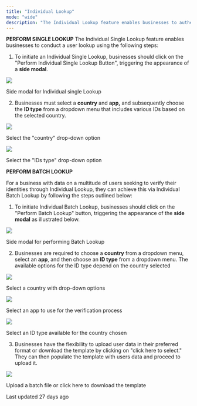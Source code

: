 ```yaml
---
title: "Individual Lookup"
mode: "wide"
description: "The Individual Lookup feature enables businesses to authenticate their users, whether through a single check or by uploading a batch."
---
```



**PERFORM SINGLE LOOKUP** The Individual Single Lookup feature enables businesses to conduct a user lookup using the following steps:

1) To initiate an Individual Single Lookup, businesses should click on the "Perform Individual Single Lookup Button", triggering the appearance of a **side modal**.

![](https://guides.dojah.io/~gitbook/image?url=https%3A%2F%2F3296995301-files.gitbook.io%2F%7E%2Ffiles%2Fv0%2Fb%2Fgitbook-x-prod.appspot.com%2Fo%2Fspaces%252F2pgHlRJB7EejHn55UcwX%252Fuploads%252FJzQqtAzVeot7n0g1gtDf%252FScreenshot%25202024-06-03%2520at%252016.09.42.png%3Falt%3Dmedia%26token%3Dd71aec65-472d-414d-acc0-0df6e660472e&width=768&dpr=4&quality=100&sign=799f4e9d&sv=1)

Side modal for Individual single Lookup

2) Businesses must select a **country** and **app,** and subsequently choose the **ID type** from a dropdown menu that includes various IDs based on the selected country.

![](https://guides.dojah.io/~gitbook/image?url=https%3A%2F%2F3296995301-files.gitbook.io%2F%7E%2Ffiles%2Fv0%2Fb%2Fgitbook-x-prod.appspot.com%2Fo%2Fspaces%252F2pgHlRJB7EejHn55UcwX%252Fuploads%252FJ8aLMcW1VymchG3YgMQh%252Fimage.png%3Falt%3Dmedia%26token%3D1b46659c-34a6-475e-a927-d354acfaed79&width=768&dpr=4&quality=100&sign=b17be1fc&sv=1)

Select the "country" drop-down option

![](https://guides.dojah.io/~gitbook/image?url=https%3A%2F%2F3296995301-files.gitbook.io%2F%7E%2Ffiles%2Fv0%2Fb%2Fgitbook-x-prod.appspot.com%2Fo%2Fspaces%252F2pgHlRJB7EejHn55UcwX%252Fuploads%252FgermUebuK3cvgDnyMIlD%252Fimage.png%3Falt%3Dmedia%26token%3D67818157-11aa-4073-9339-e9bce744349b&width=768&dpr=4&quality=100&sign=674951ab&sv=1)

Select the "IDs type" drop-down option

**PERFORM BATCH LOOKUP**

For a business with data on a multitude of users seeking to verify their identities through Individual Lookup, they can achieve this via Individual Batch Lookup by following the steps outlined below:

1) To initiate Individual Batch Lookup, businesses should click on the "Perform Batch Lookup" button, triggering the appearance of the **side modal** as illustrated below.

![](https://guides.dojah.io/~gitbook/image?url=https%3A%2F%2F3296995301-files.gitbook.io%2F%7E%2Ffiles%2Fv0%2Fb%2Fgitbook-x-prod.appspot.com%2Fo%2Fspaces%252F2pgHlRJB7EejHn55UcwX%252Fuploads%252FruF8Kj7fdkHDESCgYAeG%252Fimage.png%3Falt%3Dmedia%26token%3Dc193b126-860b-4fe9-b5bb-a5aa07dc33a8&width=768&dpr=4&quality=100&sign=7467dd63&sv=1)

Side modal for performing Batch Lookup

2) Businesses are required to choose a **country** from a dropdown menu, select an **app**, and then choose an **ID type** from a dropdown menu. The available options for the ID type depend on the country selected

![](https://guides.dojah.io/~gitbook/image?url=https%3A%2F%2F3296995301-files.gitbook.io%2F%7E%2Ffiles%2Fv0%2Fb%2Fgitbook-x-prod.appspot.com%2Fo%2Fspaces%252F2pgHlRJB7EejHn55UcwX%252Fuploads%252FBO4Ii7gXoyHrdT515ANT%252Fimage.png%3Falt%3Dmedia%26token%3D04df2fff-511b-4c59-929c-bcddeb6d7120&width=768&dpr=4&quality=100&sign=e18922d8&sv=1)

Select a country with drop-down options

![](https://guides.dojah.io/~gitbook/image?url=https%3A%2F%2F3296995301-files.gitbook.io%2F%7E%2Ffiles%2Fv0%2Fb%2Fgitbook-x-prod.appspot.com%2Fo%2Fspaces%252F2pgHlRJB7EejHn55UcwX%252Fuploads%252FtoKZk7nzbTZhLNPj9QQV%252Fimage.png%3Falt%3Dmedia%26token%3Db9b7a463-acbe-40c7-9a82-4480f08bb28a&width=768&dpr=4&quality=100&sign=b863f29f&sv=1)

Select an app to use for the verification process

![](https://guides.dojah.io/~gitbook/image?url=https%3A%2F%2F3296995301-files.gitbook.io%2F%7E%2Ffiles%2Fv0%2Fb%2Fgitbook-x-prod.appspot.com%2Fo%2Fspaces%252F2pgHlRJB7EejHn55UcwX%252Fuploads%252F1XJaj6ptdIcuysrRKWER%252Fimage.png%3Falt%3Dmedia%26token%3D61c6b476-69e8-4bcc-8017-f1b616bd9200&width=768&dpr=4&quality=100&sign=e0f1bfc8&sv=1)

Select an ID type available for the country chosen

3) Businesses have the flexibility to upload user data in their preferred format or download the template by clicking on "click here to select." They can then populate the template with users data and proceed to upload it.

![](https://guides.dojah.io/~gitbook/image?url=https%3A%2F%2F3296995301-files.gitbook.io%2F%7E%2Ffiles%2Fv0%2Fb%2Fgitbook-x-prod.appspot.com%2Fo%2Fspaces%252F2pgHlRJB7EejHn55UcwX%252Fuploads%252FOwoxuamABZYF1E1M2HzD%252Fimage.png%3Falt%3Dmedia%26token%3Dd90f1227-6d60-4b6b-8635-c01ba5c65eb5&width=768&dpr=4&quality=100&sign=615b458b&sv=1)

Upload a batch file or click here to download the template

Last updated 27 days ago